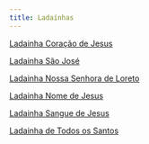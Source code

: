 ```yaml
---
title: Ladaínhas
---
```


[Ladainha Coração de Jesus](/devocionario/ladainhas/coracaojesus)

[Ladainha São José](/devocionario/ladainhas/jose)

[Ladainha Nossa Senhora de Loreto](/devocionario/ladainhas/loreto)

[Ladainha Nome de Jesus](/devocionario/ladainhas/nomejesus)

[Ladainha Sangue de Jesus](/devocionario/ladainhas/sanguejesus)

[Ladainha de Todos os Santos](/devocionario/ladainhas/santos)
